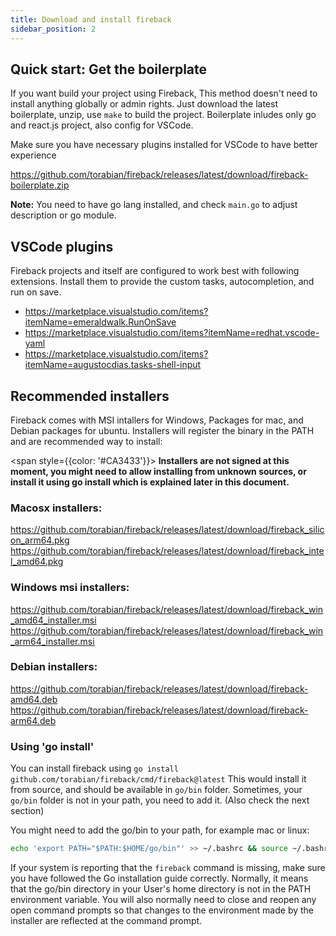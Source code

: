 ```yaml
---
title: Download and install fireback
sidebar_position: 2
---
```


## Quick start: Get the boilerplate

If you want build your project using Fireback,
This method doesn't need to install anything globally or admin rights. Just download the latest boilerplate, unzip, use `make`
to build the project. Boilerplate inludes only go and react.js project, also config for VSCode.

Make sure you have necessary plugins installed for VSCode to have better experience

<a target="_blank" href="https://github.com/torabian/fireback/releases/latest/download/fireback-boilerplate.zip">https://github.com/torabian/fireback/releases/latest/download/fireback-boilerplate.zip</a>

**Note:** You need to have go lang installed, and check `main.go` to adjust description or go module.

## VSCode plugins

Fireback projects and itself are configured to work best with following extensions. Install them
to provide the custom tasks, autocompletion, and run on save.

- https://marketplace.visualstudio.com/items?itemName=emeraldwalk.RunOnSave
- https://marketplace.visualstudio.com/items?itemName=redhat.vscode-yaml
- https://marketplace.visualstudio.com/items?itemName=augustocdias.tasks-shell-input


## Recommended installers

Fireback comes with MSI intallers for Windows, Packages for mac, and Debian packages for ubuntu.
Installers will register the binary in the PATH and are recommended way to install:

<span style={{color: '#CA3433'}}>
**Installers are not signed at this moment, you might need to allow installing from unknown sources, or install it using go install 
which is explained later in this document.**
</span>

### Macosx installers:

<a target="_blank" href="https://github.com/torabian/fireback/releases/latest/download/fireback_silicon_arm64.pkg">https://github.com/torabian/fireback/releases/latest/download/fireback_silicon_arm64.pkg</a>
<a target="_blank" href="https://github.com/torabian/fireback/releases/latest/download/fireback_intel_amd64.pkg">https://github.com/torabian/fireback/releases/latest/download/fireback_intel_amd64.pkg</a>

### Windows msi installers:

<a target="_blank" href="https://github.com/torabian/fireback/releases/latest/download/fireback_win_amd64_installer.msi">https://github.com/torabian/fireback/releases/latest/download/fireback_win_amd64_installer.msi</a>
<a target="_blank" href="https://github.com/torabian/fireback/releases/latest/download/fireback_win_arm64_installer.msi">https://github.com/torabian/fireback/releases/latest/download/fireback_win_arm64_installer.msi</a>

### Debian installers:

<a target="_blank" href="https://github.com/torabian/fireback/releases/latest/download/fireback-amd64.deb">https://github.com/torabian/fireback/releases/latest/download/fireback-amd64.deb</a>
<a target="_blank" href="https://github.com/torabian/fireback/releases/latest/download/fireback-arm64.deb">https://github.com/torabian/fireback/releases/latest/download/fireback-arm64.deb</a>


### Using 'go install'

You can install fireback using `go install github.com/torabian/fireback/cmd/fireback@latest`
This would install it from source, and should be available in `go/bin` folder.
Sometimes, your `go/bin` folder is not in your path, you need to add it. (Also check the next section)

You might need to add the go/bin to your path, for example mac or linux:

```bash
echo 'export PATH="$PATH:$HOME/go/bin"' >> ~/.bashrc && source ~/.bashrc
```

If your system is reporting that the `fireback` command is missing, make sure you have followed the Go installation guide correctly. Normally, it means that the go/bin directory in your User's home directory is not in the PATH environment variable. You will also normally need to close and reopen any open command prompts so that changes to the environment made by the installer are reflected at the command prompt.

